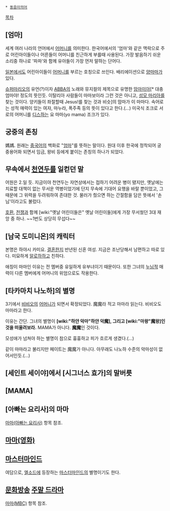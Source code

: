  * [[동음이의어]]

[[목차]]
== [엄마] ==
세계 여러 나라의 언어에서 [[어머니]]를 의미한다. 한국어에서의 '엄마'와 같은 맥락으로 주로 어린아이들이나 어른들이 어머니를 친근하게 부를때 사용된다. 가장 발음하기 쉬운 소리중 하나로 '파파'와 함께 유아들이 가장 먼저 말하는 단어다.

[[일본]]에서도 어린아이들이 [[어머니]]를 부르는 호칭으로 쓰인다. 배리에이션으로 [[양마마]]가 있다.

[[슈퍼마리오]]의 유언(?)이자 [[ABBA]]의 노래와 뮤지컬의 제목으로 유명한 [[맘마미아]][* 대충 엄마야! 정도의 뜻인듯. 이탈리아 사람들이 마마보이라 그런 것은 아니고, [[성모 마리아]]를 찾는 것이다. 양키들이 좌절할때 Jesus!를 찾는 것과 비슷]의 맘마가 이 마마다. 속어로는 성적 매력이 있는 여자, 마누라, 폭주족 등의 뜻이 있다고 한다.(...) 미국식 조크로 서로의 어머니를 [[디스]]하는 요 마마(yo mama) 조크가 있다.

== 궁중의 존칭 ==
媽媽. 원래는 [[중국어]]의 백화로 "[[엄마]]"를 뜻하는 말이다. 원대 이후 한국에 정착되어 궁중용어화 되면서 임금, 왕비 등에게 붙이는 존칭의 하나가 되었다. 

== 무속에서 [[천연두]]를 일컫던 말 ==
어원은 2.일 듯. 지금이야 천연두는 자연상에서는 접하기 어려운 병이 됐지만, 옛날에는 치료할 대책이 없는 무서운 역병이었기에 단지 무속에 기대어 요행을 바랄 뿐이었고, 그 때문에 그 위력을 두려워하여 존대한 것. 물러가 줬으면 하는 간절함을 담은 뜻에서 '손님'이라고도 불렀다. 

[[호환]], [[전쟁]]과 함께 [wiki:"옛날 어린이들은" 옛날 어린이들]에게 가장 무서웠던 3대 재앙 중 하나. ~~1번도 상당히 무섭다~~

== [남국 도미니온]의 캐릭터 ==
본명은 하야시 카미요. [[결혼]]한지 반년된 신혼 여성. 지금은 조난당해서 남편하고 따로 있다. 
미묘하게 [[알로하]]하고 친하다.

애칭이 마마인 이유는 전 멤버중 유일하게 유부녀이기 때문이다. 또한 그녀의 [[누님]]적 매력이 다른 멤버에게 어머니의 위엄으로도 작용한다.

== [타카마치 나노하]의 별명 ==
3기에서 [[비비오]]의 [[어머니]]가 되면서 확정되었다. 魔魔라 적고 마마라 읽는다. 비비오도 마마라고 한다.

이유는 간단. 그녀의 별명이 '''[wiki:"하얀 악마"하얀 악魔], 그리고 [wiki:"마왕"魔왕]인 것을 떠올려보라.''' MAMA가 아니다. '''魔魔'''인 것이다.

모성애가 넘쳐야 하는 별명이 참으로 흉흉하고 피가 흐르게 생겼다.(...)

같이 마마라고 불리지만 페이트는 魔魔가 아니다. 아무래도 나노하 수준의 악마성이 없어서인듯.(...)

== [세인트 세이야]에서 [시그너스 효가]의 말버릇 ==

== [MAMA] ==

== [아빠는 요리사]의 마마 ==
[[마마(아빠는 요리사)]] 항목 참조.

== [[마마(영화)]] ==

== [[마스터마인드]] ==
여담으로, [[엘소드]]에 등장하는 [[애드(엘소드)/마스터마인드|마스터마인드]]의 별명이기도 한다.

== [[문화방송]] [[주말 드라마]] ==
[[마마(MBC)]] 항목 참조.
